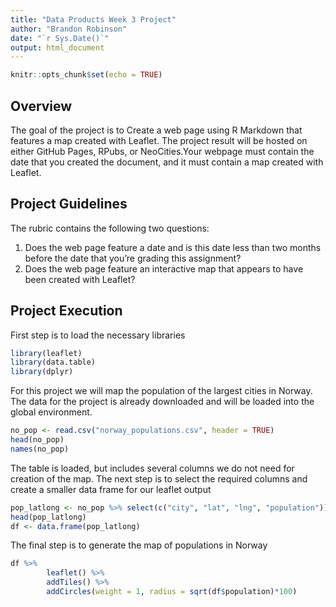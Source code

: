 ```yaml
---
title: "Data Products Week 3 Project"
author: "Brandon Robinson"
date: "`r Sys.Date()`"
output: html_document
---
```


```r
knitr::opts_chunk$set(echo = TRUE)
```

## Overview
The goal of the project is to Create a web page using R Markdown that features a map created with Leaflet. The project result will be hosted on either GitHub Pages, RPubs, or NeoCities.Your webpage must contain the date that you created the document, and it must contain a map created with Leaflet.

## Project Guidelines

The rubric contains the following two questions:

1. Does the web page feature a date and is this date less than two months before the date that you're grading this assignment?
2. Does the web page feature an interactive map that appears to have been created with Leaflet?

## Project Execution

First step is to load the necessary libraries
```r
library(leaflet)
library(data.table)
library(dplyr)
```

For this project we will map the population of the largest cities in Norway. The data for the project is already downloaded and will be loaded into the global environment.

```r
no_pop <- read.csv("norway_populations.csv", header = TRUE)
head(no_pop)
names(no_pop)
```

The table is loaded, but includes several columns we do not need for creation of the map. The next step is to select the required columns and create a smaller data frame for our leaflet output

```r
pop_latlong <- no_pop %>% select(c("city", "lat", "lng", "population"))
head(pop_latlong)
df <- data.frame(pop_latlong)
```

The final step is to generate the map of populations in Norway

```r
df %>% 
        leaflet() %>%
        addTiles() %>%
        addCircles(weight = 1, radius = sqrt(df$population)*100)
```

